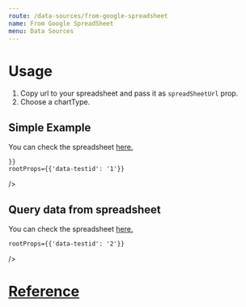 ```yaml
---
route: /data-sources/from-google-spreadsheet
name: From Google SpreadSheet
menu: Data Sources
---
```



# Usage

  1. Copy url to your spreadsheet and pass it as `spreadSheetUrl` prop. 
  2. Choose a chartType.


## Simple Example 

You can check the spreadsheet [here.](https://docs.google.com/spreadsheets/d/1jN0iw0usssnsG1_oi-NXtuKfsUsGme09GsFidbqxFYA/edit#gid=0)

<Playground>
  <Chart 
    chartType="ScatterChart"
    spreadSheetUrl="https://docs.google.com/spreadsheets/d/1jN0iw0usssnsG1_oi-NXtuKfsUsGme09GsFidbqxFYA/edit#gid=0"
    options={{
      hAxis: {
        format:'short'
      },
      vAxis: {
        format:'decimal'
        // format:'scientific'
        // format:'long'
        // format:'percent'
      },
      
    }}
    rootProps={{'data-testid': '1'}}

  />
</Playground>

## Query data from spreadsheet

You can check the spreadsheet [here.](https://docs.google.com/spreadsheets/d/1XWJLkAwch5GXAt_7zOFDcg8Wm8Xv29_8PWuuW15qmAE)


<Playground>
  <Chart 
    chartType="ColumnChart"
    spreadSheetUrl="https://docs.google.com/spreadsheets/d/1XWJLkAwch5GXAt_7zOFDcg8Wm8Xv29_8PWuuW15qmAE"
    spreadSheetQueryParameters={{
      headers:1,
      query:"SELECT A, H, O, Q, R, U LIMIT 5 OFFSET 8"
    }}
    options={{
      // hAxis: {
        // format:'short'
      // },
       vAxis: {
         format:'long'
       },
    }}

    rootProps={{'data-testid': '2'}}

  />
</Playground>




# [Reference](https://developers.google.com/chart/interactive/docs/spreadsheets)


